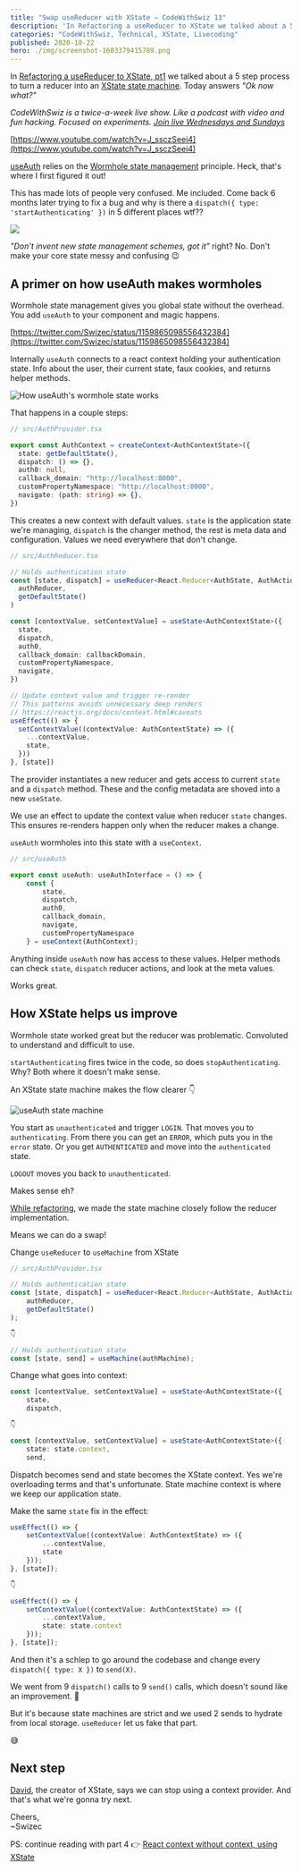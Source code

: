 ```yaml
---
title: "Swap useReducer with XState – CodeWithSwiz 13"
description: 'In Refactoring a useReducer to XState we talked about a 5 step process to turn a reducer into an XState state machine. Today answers "Ok now what?"'
categories: "CodeWithSwiz, Technical, XState, Livecoding"
published: 2020-10-22
hero: ./img/screenshot-1603379415789.png
---
```


In [Refactoring a useReducer to XState, pt1](https://swizec.com/blog/refactoring-a-usereducer-to-xstate-pt1-codewithswiz-11) we talked about a 5 step process to turn a reducer into an [XState state machine](https://xstate.js.org/). Today answers _"Ok now what?"_

_CodeWithSwiz is a twice-a-week live show. Like a podcast with video and fun hacking. Focused on experiments. [Join live Wednesdays and Sundays](https://youtube.com/swizecteller)_

[https://www.youtube.com/watch?v=J_ssczSeei4](https://www.youtube.com/watch?v=J_ssczSeei4)

[useAuth](https://github.com/Swizec/useAuth) relies on the [Wormhole state management](https://swizec.com/blog/wormhole-state-management) principle. Heck, that's where I first figured it out!

This has made lots of people very confused. Me included. Come back 6 months later trying to fix a bug and why is there a `dispatch({ type: 'startAuthenticating' })` in 5 different places wtf??

![](giphy:confused)

_"Don't invent new state management schemes, got it"_ right? No. Don't make your core state messy and confusing 😉

## A primer on how useAuth makes wormholes

Wormhole state management gives you global state without the overhead. You add `useAuth` to your component and magic happens.

[https://twitter.com/Swizec/status/1159865098556432384](https://twitter.com/Swizec/status/1159865098556432384)

Internally `useAuth` connects to a react context holding your authentication state. Info about the user, their current state, faux cookies, and returns helper methods.

![How useAuth's wormhole state works](./img/How-useAuths-wormhole-state-works3g0064.png)

That happens in a couple steps:

```typescript
// src/AuthProvider.tsx

export const AuthContext = createContext<AuthContextState>({
  state: getDefaultState(),
  dispatch: () => {},
  auth0: null,
  callback_domain: "http://localhost:8000",
  customPropertyNamespace: "http://localhost:8000",
  navigate: (path: string) => {},
})
```

This creates a new context with default values. `state` is the application state we're managing, `dispatch` is the changer method, the rest is meta data and configuration. Values we need everywhere that don't change.

```typescript
// src/AuthReducer.tsx

// Holds authentication state
const [state, dispatch] = useReducer<React.Reducer<AuthState, AuthAction>>(
  authReducer,
  getDefaultState()
)

const [contextValue, setContextValue] = useState<AuthContextState>({
  state,
  dispatch,
  auth0,
  callback_domain: callbackDomain,
  customPropertyNamespace,
  navigate,
})

// Update context value and trigger re-render
// This patterns avoids unnecessary deep renders
// https://reactjs.org/docs/context.html#caveats
useEffect(() => {
  setContextValue((contextValue: AuthContextState) => ({
    ...contextValue,
    state,
  }))
}, [state])
```

The provider instantiates a new reducer and gets access to current `state` and a `dispatch` method. These and the config metadata are shoved into a new `useState`.

We use an effect to update the context value when reducer `state` changes. This ensures re-renders happen only when the reducer makes a change.

`useAuth` wormholes into this state with a `useContext`.

```typescript
// src/useAuth

export const useAuth: useAuthInterface = () => {
    const {
        state,
        dispatch,
        auth0,
        callback_domain,
        navigate,
        customPropertyNamespace
    } = useContext(AuthContext);
```

Anything inside `useAuth` now has access to these values. Helper methods can check `state`, `dispatch` reducer actions, and look at the meta values.

Works great.

## How XState helps us improve

Wormhole state worked great but the reducer was problematic. Convoluted to understand and difficult to use.

`startAuthenticating` fires twice in the code, so does `stopAuthenticating`. Why? Both where it doesn't make sense.

An XState state machine makes the flow clearer 👇

![useAuth state machine](./img/useAuth-state-machineaj20fh.png)

You start as `unauthenticated` and trigger `LOGIN`. That moves you to `authenticating`. From there you can get an `ERROR`, which puts you in the `error` state. Or you get `AUTHENTICATED` and move into the `authenticated` state.

`LOGOUT` moves you back to `unauthenticated`.

Makes sense eh?

[While refactoring](https://swizec.com/blog/refactoring-a-usereducer-to-xstate-pt1-codewithswiz-11), we made the state machine closely follow the reducer implementation.

Means we can do a swap!

Change `useReducer` to `useMachine` from XState

```typescript
// src/AuthProvider.tsx

// Holds authentication state
const [state, dispatch] = useReducer<React.Reducer<AuthState, AuthAction>>(
    authReducer,
    getDefaultState()
);

👇

// Holds authentication state
const [state, send] = useMachine(authMachine);
```

Change what goes into context:

```typescript
const [contextValue, setContextValue] = useState<AuthContextState>({
    state,
    dispatch,

👇

const [contextValue, setContextValue] = useState<AuthContextState>({
    state: state.context,
    send,
```

Dispatch becomes send and state becomes the XState context. Yes we're overloading terms and that's unfortunate. State machine context is where we keep our application state.

Make the same `state` fix in the effect:

```typescript
useEffect(() => {
    setContextValue((contextValue: AuthContextState) => ({
        ...contextValue,
        state
    }));
}, [state]);

👇

useEffect(() => {
    setContextValue((contextValue: AuthContextState) => ({
        ...contextValue,
        state: state.context
    }));
}, [state]);
```

And then it's a schlep to go around the codebase and change every `dispatch({ type: X })` to `send(X)`.

We went from 9 `dispatch()` calls to 9 `send()` calls, which doesn't sound like an improvement. 🤔

But it's because state machines are strict and we used 2 sends to hydrate from local storage. `useReducer` let us fake that part.

😅

## Next step

[David](https://twitter.com/davidkpiano), the creator of XState, says we can stop using a context provider. And that's what we're gonna try next.

Cheers,<br/>
~Swizec

PS: continue reading with part 4 👉 [React context without context, using XState](https://swizec.com/blog/react-context-without-context-using-xstate-codewithswiz-14-15/)